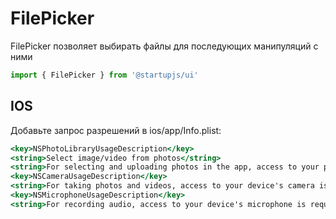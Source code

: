 
# FilePicker

FilePicker позволяет выбирать  файлы для последующих манипуляций с ними

```jsx
import { FilePicker } from '@startupjs/ui'
```

## IOS
Добавьте запрос разрешений в ios/app/Info.plist:

```jsx
<key>NSPhotoLibraryUsageDescription</key>
<string>Select image/video from photos</string>
<string>For selecting and uploading photos in the app, access to your photo library is required.</string>
<key>NSCameraUsageDescription</key>
<string>For taking photos and videos, access to your device's camera is required.</string>
<key>NSMicrophoneUsageDescription</key>
<string>For recording audio, access to your device's microphone is required.</string>
```

<Sandbox Component={FilePicker} block />